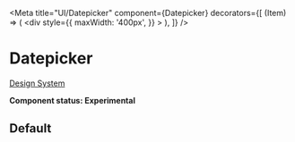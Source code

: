 
<Meta
  title="UI/Datepicker"
  component={Datepicker}
  decorators={[
    (Item) => (
      <div
        style={{
          maxWidth: '400px',
        }}
      >
        <Item />
      </div>
    ),
  ]}
/>

# Datepicker

[Design System](https://designsystem.amsterdam.nl/7awj1hc9f/p/46628a-date-picker)

**Component status: Experimental**

## Default

<Preview>
  <Story name="Default">
    <Datepicker />
  </Story>
</Preview>
